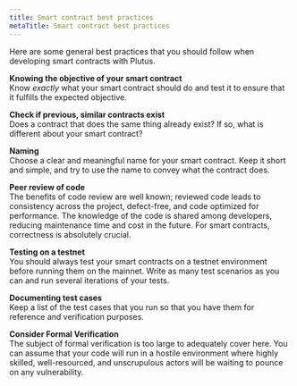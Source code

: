 ```yaml
---
title: Smart contract best practices
metaTitle: Smart contract best practices
---
```


Here are some general best practices that you should follow when developing smart contracts with Plutus.

**Knowing the objective of your smart contract**  
Know *exactly* what your smart contract should do and test it to ensure that it fulfills the expected objective. 

**Check if previous, similar contracts exist**  
Does a contract that does the same thing already exist? If so, what is different about your smart contract?
 
**Naming**  
Choose a clear and meaningful name for your smart contract. Keep it short and simple, and try to use the name to convey what the contract does.
 
**Peer review of code**  
The benefits of code review are well known; reviewed code leads to consistency across the project, defect-free, and code optimized for performance. The knowledge of the code is shared among developers, reducing maintenance time and cost in the future. For smart contracts, correctness is absolutely crucial.
 
**Testing on a testnet**  
You should always test your smart contracts on a testnet environment before running them on the mainnet. Write as many test scenarios as you can and run several iterations of your tests. 
 
**Documenting test cases**  
Keep a list of the test cases that you run so that you have them for reference and verification purposes.
 
**Consider Formal Verification**  
The subject of formal verification is too large to adequately cover here. You can assume that your code will run in a hostile environment where highly skilled, well-resourced, and unscrupulous actors will be waiting to pounce on any vulnerability.
